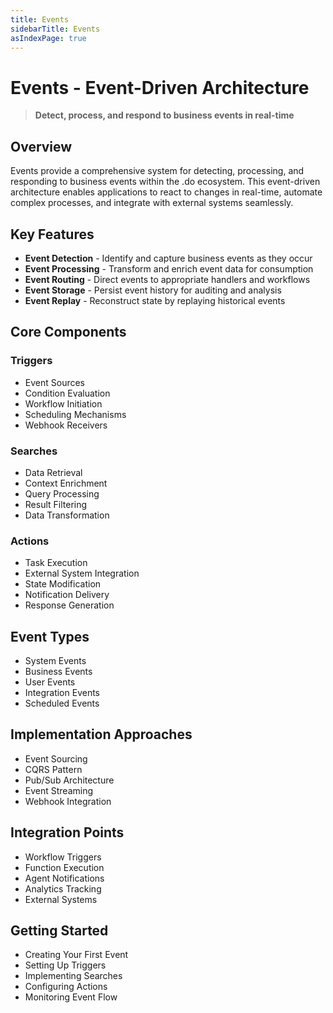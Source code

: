 ```yaml
---
title: Events
sidebarTitle: Events
asIndexPage: true
---
```


# Events - Event-Driven Architecture

> **Detect, process, and respond to business events in real-time**

## Overview

Events provide a comprehensive system for detecting, processing, and responding to business events within the .do ecosystem. This event-driven architecture enables applications to react to changes in real-time, automate complex processes, and integrate with external systems seamlessly.

## Key Features

- **Event Detection** - Identify and capture business events as they occur
- **Event Processing** - Transform and enrich event data for consumption
- **Event Routing** - Direct events to appropriate handlers and workflows
- **Event Storage** - Persist event history for auditing and analysis
- **Event Replay** - Reconstruct state by replaying historical events

## Core Components

### Triggers

- Event Sources
- Condition Evaluation
- Workflow Initiation
- Scheduling Mechanisms
- Webhook Receivers

### Searches

- Data Retrieval
- Context Enrichment
- Query Processing
- Result Filtering
- Data Transformation

### Actions

- Task Execution
- External System Integration
- State Modification
- Notification Delivery
- Response Generation

## Event Types

- System Events
- Business Events
- User Events
- Integration Events
- Scheduled Events

## Implementation Approaches

- Event Sourcing
- CQRS Pattern
- Pub/Sub Architecture
- Event Streaming
- Webhook Integration

## Integration Points

- Workflow Triggers
- Function Execution
- Agent Notifications
- Analytics Tracking
- External Systems

## Getting Started

- Creating Your First Event
- Setting Up Triggers
- Implementing Searches
- Configuring Actions
- Monitoring Event Flow
